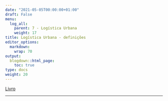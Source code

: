```yaml
---
date: "2021-05-05T00:00:00+01:00"
draft: False
menu:
  log_all:
    parent: 7 - Logística Urbana
    weight: 17
title: Logística Urbana - definições
editor_options: 
  markdown: 
    wrap: 70
output: 
  blogdown::html_page:
    toc: true
type: docs
weight: 20
---
```


[Livro](https://podeditora.com.br/wp-content/uploads/2019/04/Livro-A-logistca-urbana-no-Brasil-site.pdf)

<hr>

